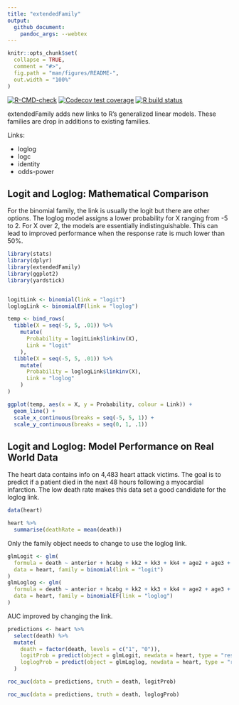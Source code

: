 ```yaml
---
title: "extendedFamily"
output:
  github_document:
    pandoc_args: --webtex
---
```


<!-- README.md is generated from README.Rmd. Please edit that file -->

```r
knitr::opts_chunk$set(
  collapse = TRUE,
  comment = "#>",
  fig.path = "man/figures/README-",
  out.width = "100%"
)
```
<!-- badges: start -->
[![R-CMD-check](https://github.com/gmcmacran/extendedFamily/actions/workflows/R-CMD-check.yaml/badge.svg)](https://github.com/gmcmacran/extendedFamily/actions/workflows/R-CMD-check.yaml)
[![Codecov test coverage](https://codecov.io/gh/gmcmacran/extendedFamily/branch/main/graph/badge.svg)](https://app.codecov.io/gh/gmcmacran/extendedFamily?branch=main)
[![R build status](https://github.com/gmcmacran/extendedFamily/workflows/R-CMD-check/badge.svg)](https://github.com/gmcmacran/extendedFamily/actions)
<!-- badges: end -->

extendedFamily adds new links to R's generalized linear models. These families are drop in additions to existing families.

Links:

* loglog
* logc
* identity
* odds-power

## Logit and Loglog: Mathematical Comparison

For the binomial family, the link is usually the logit but there are other options. The loglog model assigns a lower probability for X ranging from -5 to 2. For X over 2, the models are essentially indistinguishable. This can lead to improved performance when the response rate is much lower than 50%.

```r
library(stats)
library(dplyr)
library(extendedFamily)
library(ggplot2)
library(yardstick)


logitLink <- binomial(link = "logit")
loglogLink <- binomialEF(link = "loglog")

temp <- bind_rows(
  tibble(X = seq(-5, 5, .01)) %>%
    mutate(
      Probability = logitLink$linkinv(X),
      Link = "logit"
    ),
  tibble(X = seq(-5, 5, .01)) %>%
    mutate(
      Probability = loglogLink$linkinv(X),
      Link = "loglog"
    )
)

ggplot(temp, aes(x = X, y = Probability, colour = Link)) +
  geom_line() +
  scale_x_continuous(breaks = seq(-5, 5, 1)) +
  scale_y_continuous(breaks = seq(0, 1, .1))
```


## Logit and Loglog: Model Performance on Real World Data

The heart data contains info on 4,483 heart attack victims. The goal is to predict if a patient died in the next 48 hours following a myocardial infarction. The low death rate makes this data set a good candidate for the loglog link.

```r
data(heart)

heart %>%
  summarise(deathRate = mean(death))
```

Only the family object needs to change to use the loglog link. 

```r
glmLogit <- glm(
  formula = death ~ anterior + hcabg + kk2 + kk3 + kk4 + age2 + age3 + age4,
  data = heart, family = binomial(link = "logit")
)
glmLoglog <- glm(
  formula = death ~ anterior + hcabg + kk2 + kk3 + kk4 + age2 + age3 + age4,
  data = heart, family = binomialEF(link = "loglog")
)
```

AUC improved by changing the link.

```r
predictions <- heart %>%
  select(death) %>%
  mutate(
    death = factor(death, levels = c("1", "0")),
    logitProb = predict(object = glmLogit, newdata = heart, type = "response"),
    loglogProb = predict(object = glmLoglog, newdata = heart, type = "response")
  )

roc_auc(data = predictions, truth = death, logitProb)

roc_auc(data = predictions, truth = death, loglogProb)
```
